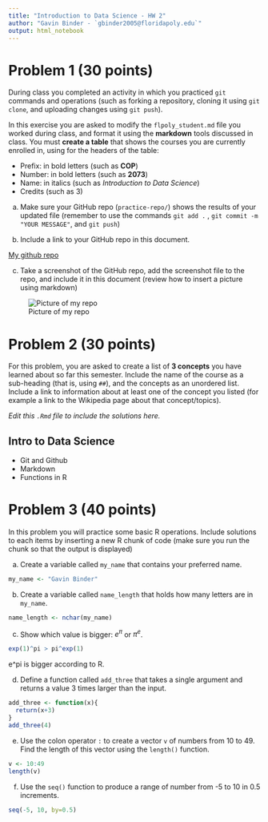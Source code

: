 ---
title: "Introduction to Data Science - HW 2"
author: "Gavin Binder - `gbinder2005@floridapoly.edu`"
output: html_notebook
---



# Problem 1 (30 points)

During class you completed an activity in which you practiced `git` commands and operations (such as forking a repository, cloning it using `git clone`, and uploading changes using `git push`).

In this exercise you are asked to modify the `flpoly_student.md` file you worked during class, and format it using the **markdown** tools discussed in class. You must **create a table** that shows the courses you are currently enrolled in, using for the headers of the table: 

- Prefix: in bold letters (such as **COP**)
- Number: in bold letters (such as **2073**)
- Name: in italics (such as _Introduction to Data Science_)
- Credits (such as 3)

a. Make sure your GitHub repo (`practice-repo/`) shows the results of your updated file (remember to use the commands `git add .` , `git commit -m "YOUR MESSAGE"`, and `git push`) 

b. Include a link to your GitHub repo in this document.

[My github repo](https://github.com/GavinBinder/practice-repo)

c. Take a screenshot of the GitHub repo, add the screenshot file to the repo, and include it in this document (review how to insert a picture using markdown)

![Picture of my repo](C:/Users/GBISB/Pictures/Screenshots/MyGithubRepo.png)

# Problem 2 (30 points)

For this problem, you are asked to create a list of **3 concepts** you have learned about so far this semester. Include the name of the course as a sub-heading (that is, using `##`), and the concepts as an unordered list. Include a link to information about at least one of the concept you listed (for example a link to the Wikipedia page about that concept/topics).

_Edit this `.Rmd` file to include the solutions here._

## Intro to Data Science

- Git and Github
- Markdown
- Functions in R

# Problem 3 (40 points)

In this problem you will practice some basic R operations. Include solutions to each items by inserting a new R chunk of code (make sure you run the chunk so that the output is displayed)

(a) Create a variable called `my_name` that contains your preferred name. 

```{r}
my_name <- "Gavin Binder"
```


(b) Create a variable called `name_length` that holds how many letters are in `my_name`.

```{r}
name_length <- nchar(my_name)
```


(c) Show which value is bigger: $e^\pi$ or $\pi^e$. 

```{r}
exp(1)^pi > pi^exp(1)
```
e^pi is bigger according to R.

(d) Define a function called `add_three` that takes a single argument and returns a value 3 times larger than the input.

```{r}
add_three <- function(x){
  return(x+3)
}
add_three(4)
```


(e) Use the colon operator `:` to create a vector `v` of numbers from 10 to 49. Find the length of this vector using the `length()` function.

```{r}
v <- 10:49
length(v)
```


(f) Use the `seq()` function to produce a range of number from -5 to 10 in 0.5 increments.

```{r}
seq(-5, 10, by=0.5)
```

